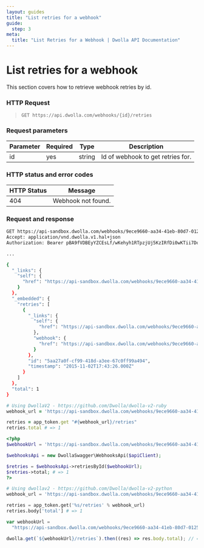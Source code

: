 ```yaml
---
layout: guides
title: "List retries for a webhook"
guide:
  step: 3
meta:
  title: "List Retries for a Webhook | Dwolla API Documentation"
---
```


# List retries for a webhook

This section covers how to retrieve webhook retries by id.

### HTTP Request

> `GET https://api.dwolla.com/webhooks/{id}/retries`

### Request parameters

| Parameter | Required | Type   | Description                       |
| --------- | -------- | ------ | --------------------------------- |
| id        | yes      | string | Id of webhook to get retries for. |

### HTTP status and error codes

| HTTP Status | Message            |
| ----------- | ------------------ |
| 404         | Webhook not found. |

### Request and response

```bash
GET https://api-sandbox.dwolla.com/webhooks/9ece9660-aa34-41eb-80d7-0125d53b45e8/retries
Accept: application/vnd.dwolla.v1.hal+json
Authorization: Bearer pBA9fVDBEyYZCEsLf/wKehyh1RTpzjUj5KzIRfDi0wKTii7DqY

...

{
  "_links": {
    "self": {
      "href": "https://api-sandbox.dwolla.com/webhooks/9ece9660-aa34-41eb-80d7-0125d53b45e8/retries"
    }
  },
  "_embedded": {
    "retries": [
      {
        "_links": {
          "self": {
            "href": "https://api-sandbox.dwolla.com/webhooks/9ece9660-aa34-41eb-80d7-0125d53b45e8/retries/5aa27a0f-cf99-418d-a3ee-67c0ff99a494"
          },
          "webhook": {
            "href": "https://api-sandbox.dwolla.com/webhooks/9ece9660-aa34-41eb-80d7-0125d53b45e8"
          }
        },
        "id": "5aa27a0f-cf99-418d-a3ee-67c0ff99a494",
        "timestamp": "2015-11-02T17:43:26.000Z"
      }
    ]
  },
  "total": 1
}
```

```ruby
# Using DwollaV2 - https://github.com/Dwolla/dwolla-v2-ruby
webhook_url = 'https://api-sandbox.dwolla.com/webhooks/9ece9660-aa34-41eb-80d7-0125d53b45e8'

retries = app_token.get "#{webhook_url}/retries"
retries.total # => 1
```

```php
<?php
$webhookUrl = 'https://api-sandbox.dwolla.com/webhooks/9ece9660-aa34-41eb-80d7-0125d53b45e8';

$webhooksApi = new DwollaSwagger\WebhooksApi($apiClient);

$retries = $webhooksApi->retriesById($webhookUrl);
$retries->total; # => 1
?>
```

```python
# Using dwollav2 - https://github.com/Dwolla/dwolla-v2-python
webhook_url = 'https://api-sandbox.dwolla.com/webhooks/9ece9660-aa34-41eb-80d7-0125d53b45e8'

retries = app_token.get('%s/retries' % webhook_url)
retries.body['total'] # => 1
```

```javascript
var webhookUrl =
  "https://api-sandbox.dwolla.com/webhooks/9ece9660-aa34-41eb-80d7-0125d53b45e8";

dwolla.get(`${webhookUrl}/retries`).then((res) => res.body.total); // => 1
```

